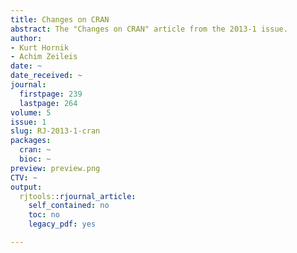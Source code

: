 ```yaml
---
title: Changes on CRAN
abstract: The "Changes on CRAN" article from the 2013-1 issue.
author:
- Kurt Hornik
- Achim Zeileis
date: ~
date_received: ~
journal:
  firstpage: 239
  lastpage: 264
volume: 5
issue: 1
slug: RJ-2013-1-cran
packages:
  cran: ~
  bioc: ~
preview: preview.png
CTV: ~
output:
  rjtools::rjournal_article:
    self_contained: no
    toc: no
    legacy_pdf: yes

---
```

